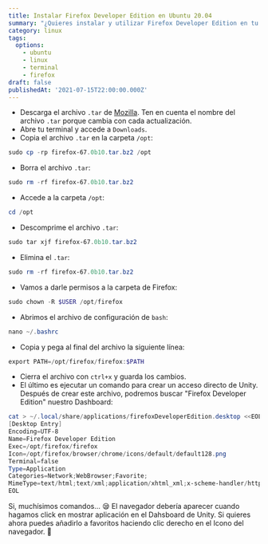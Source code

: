 ```yaml
---
title: Instalar Firefox Developer Edition en Ubuntu 20.04
summary: "¿Quieres instalar y utilizar Firefox Developer Edition en tu Ubuntu y no sabes cómo hacerlo?\nSi tu respuesta es sí, entonces este artículo es para ti. Estoy seguro de que has visto algunas documentaciones por ahí pero en esta vamos a añadir Firefox Developer Edition a nuestro lanzador Unity. De nada \U0001F609"
category: linux
tags:
  options:
    - ubuntu
    - linux
    - terminal
    - firefox
draft: false
publishedAt: '2021-07-15T22:00:00.000Z'
---
```



* Descarga el archivo `.tar` de [Mozilla](https://www.mozilla.org/en-US/firefox/developer/ ""). Ten en cuenta el nombre del archivo `.tar` porque cambia con cada actualización.
* Abre tu terminal y accede a `Downloads`.
* Copia el archivo `.tar` en la carpeta `/opt`:

```powershell
sudo cp -rp firefox-67.0b10.tar.bz2 /opt
```

* Borra el archivo `.tar`:

```powershell
sudo rm -rf firefox-67.0b10.tar.bz2
```

* Accede a la carpeta `/opt`:

```powershell
cd /opt
```

* Descomprime el archivo `.tar`:

```powershell
sudo tar xjf firefox-67.0b10.tar.bz2
```

* Elimina el `.tar`:

```powershell
sudo rm -rf firefox-67.0b10.tar.bz2
```

* Vamos a darle permisos a la carpeta de Firefox:

```powershell
sudo chown -R $USER /opt/firefox
```

* Abrimos el archivo de configuración de `bash`:

```powershell
nano ~/.bashrc
```

* Copia y pega al final del archivo la siguiente línea:

```powershell
export PATH=/opt/firefox/firefox:$PATH
```

* Cierra el archivo con `ctrl+x` y guarda los cambios.
* El último es ejecutar un comando para crear un acceso directo de Unity. Después de crear este archivo, podremos buscar "Firefox Developer Edition" nuestro Dashboard:

```powershell
cat > ~/.local/share/applications/firefoxDeveloperEdition.desktop <<EOL
[Desktop Entry]
Encoding=UTF-8
Name=Firefox Developer Edition
Exec=/opt/firefox/firefox
Icon=/opt/firefox/browser/chrome/icons/default/default128.png
Terminal=false
Type=Application
Categories=Network;WebBrowser;Favorite;
MimeType=text/html;text/xml;application/xhtml_xml;x-scheme-handler/http;x-scheme-handler/https;x-scheme-handler/ftp; X-Ayatana-Desktop-Shortcuts=NewWindow;NewIncognitos;
EOL
```

Si, muchísimos comandos... 😪
El navegador debería aparecer cuando hagamos click en mostrar aplicación en el Dahsboard de Unity. Si quieres ahora puedes añadirlo a favoritos haciendo clic derecho en el Icono del navegador. 👏
